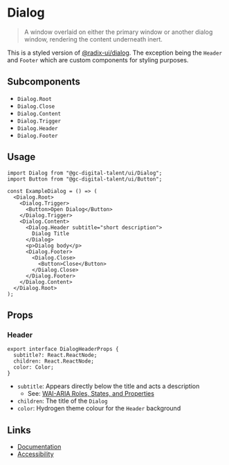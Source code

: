 
# Dialog

> A window overlaid on either the primary window or another dialog window, rendering the content underneath inert.

This is a styled version of [@radix-ui/dialog](https://www.radix-ui.com/docs/primitives/components/dialog). The exception being the `Header` and `Footer` which are custom components for styling purposes.

## Subcomponents

 - `Dialog.Root`
 - `Dialog.Close`
 - `Dialog.Content`
 - `Dialog.Trigger`
 - `Dialog.Header`
 - `Dialog.Footer`

## Usage

<Story id="components-dialog--not-open" />

```tsx
import Dialog from "@gc-digital-talent/ui/Dialog";
import Button from "@gc-digital-talent/ui/Button";

const ExampleDialog = () => (
  <Dialog.Root>
    <Dialog.Trigger>
      <Button>Open Dialog</Button>
    </Dialog.Trigger>
    <Dialog.Content>
      <Dialog.Header subtitle="short description">
        Dialog Title
      </Dialog>
      <p>Dialog body</p>
      <Dialog.Footer>
        <Dialog.Close>
          <Button>Close</Button>
        </Dialog.Close>
      </Dialog.Footer>
    </Dialog.Content>
  </Dialog.Root>
);
```

## Props

### Header

```tsx
export interface DialogHeaderProps {
  subtitle?: React.ReactNode;
  children: React.ReactNode;
  color: Color;
}
```

  - `subtitle`: Appears directly below the title and acts a description
    - See: [WAI-ARIA Roles, States, and Properties](https://www.w3.org/WAI/ARIA/apg/patterns/dialogmodal/#:~:text=Optionally%2C%20the%20aria,single%20unbroken%20string.)
  - `children`: The title of the `Dialog`
  - `color`: Hydrogen theme colour for the `Header` background

## Links

 - [Documentation](https://www.radix-ui.com/docs/primitives/components/dialog)
 - [Accessibility](https://www.w3.org/WAI/ARIA/apg/patterns/dialogmodal/)
